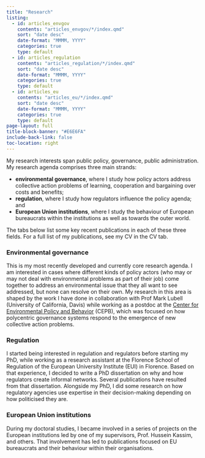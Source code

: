 ```yaml
---
title: "Research"
listing:
  - id: articles_envgov
    contents: "articles_envgov/*/index.qmd"
    sort: "date desc"
    date-format: "MMMM, YYYY"
    categories: true
    type: default
  - id: articles_regulation
    contents: "articles_regulation/*/index.qmd"
    sort: "date desc"
    date-format: "MMMM, YYYY"
    categories: true
    type: default
  - id: articles_eu
    contents: "articles_eu/*/index.qmd"
    sort: "date desc"
    date-format: "MMMM, YYYY"
    categories: true
    type: default
page-layout: full
title-block-banner: "#E6E6FA"
include-back-link: false
toc-location: right
---
```


My research interests span public policy, governance, public administration. My research agenda comprises three main strands:

-   **environmental governance**, where I study how policy actors address collective action problems of learning, cooperation and bargaining over costs and benefits;
-   **regulation**, where I study how regulators influence the policy agenda; and
-   **European Union institutions**, where I study the behaviour of European bureaucrats within the institutions as well as towards the outer world.

The tabs below list some key recent publications in each of these three fields. For a full list of my publications, see my CV in the CV tab.

::: panel-tabset
### Environmental governance

This is my most recently developed and currently core research agenda. I am interested in cases where different kinds of policy actors (who may or may not deal with environmental problems as part of their job) come together to address an environmental issue that they all want to see addressed, but none can resolve on their own. My research in this area is shaped by the work I have done in collaboration with Prof Mark Lubell (University of California, Davis) while working as a postdoc at the [Center for Environmental Policy and Behavior](https://environmentalpolicy.ucdavis.edu/) (CEPB), which was focused on how polycentric governance systems respond to the emergence of new collective action problems.

::: {#articles_envgov}
:::

### Regulation

I started being interested in regulation and regulators before starting my PhD, while working as a research assistant at the Florence School of Regulation of the European University Institute (EUI) in Florence. Based on that experience, I decided to write a PhD dissertation on why and how regulators create informal networks. Several publications have resulted from that dissertation. Alongside my PhD, I did some research on how regulatory agencies use expertise in their decision-making depending on how politicised they are.

::: {#articles_regulation}
:::

### European Union institutions

During my doctoral studies, I became involved in a series of projects on the European institutions led by one of my supervisors, Prof. Hussein Kassim, and others. That involvement has led to publications focused on EU bureaucrats and their behaviour within their organisations.


::: {#articles_eu}
:::

:::
